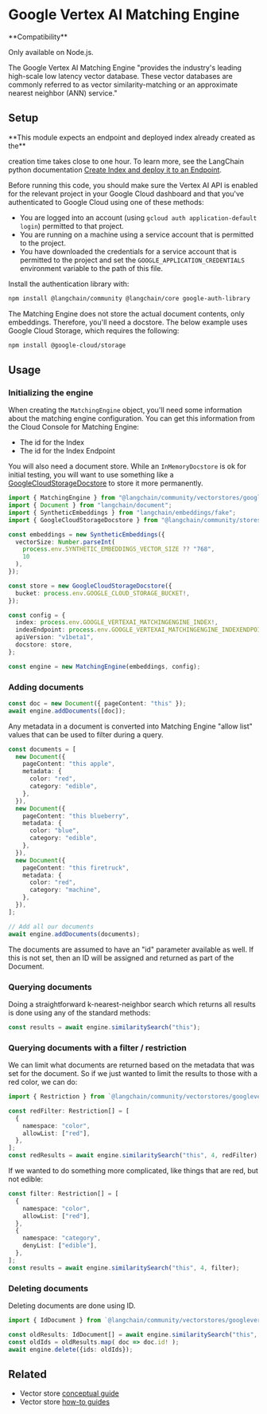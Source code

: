 # Google Vertex AI Matching Engine

<Tip>
**Compatibility**

Only available on Node.js.
</Tip>

The Google Vertex AI Matching Engine "provides the industry's leading high-scale
low latency vector database. These vector databases are commonly referred
to as vector similarity-matching or an approximate nearest neighbor (ANN) service."

## Setup

<Warning>
**This module expects an endpoint and deployed index already created as the**

creation time takes close to one hour. To learn more, see the LangChain python
documentation [Create Index and deploy it to an Endpoint](https://python.langchain.com/docs/integrations/vectorstores/google_vertex_ai_vector_search/#deploy-index-to-the-endpoint).
</Warning>

Before running this code, you should make sure the Vertex AI API is
enabled for the relevant project in your Google Cloud dashboard and that you've authenticated to
Google Cloud using one of these methods:

- You are logged into an account (using `gcloud auth application-default login`)
  permitted to that project.
- You are running on a machine using a service account that is permitted
  to the project.
- You have downloaded the credentials for a service account that is permitted
  to the project and set the `GOOGLE_APPLICATION_CREDENTIALS` environment
  variable to the path of this file.

Install the authentication library with:

```bash npm2yarn
npm install @langchain/community @langchain/core google-auth-library
```
The Matching Engine does not store the actual document contents, only embeddings. Therefore, you'll
need a docstore. The below example uses Google Cloud Storage, which requires the following:

```bash npm2yarn
npm install @google-cloud/storage
```
## Usage

### Initializing the engine

When creating the `MatchingEngine` object, you'll need some information about
the matching engine configuration. You can get this information from the Cloud Console
for Matching Engine:

- The id for the Index
- The id for the Index Endpoint

You will also need a document store. While an `InMemoryDocstore` is ok for
initial testing, you will want to use something like a
[GoogleCloudStorageDocstore](https://api.js.langchain.com/classes/_langchain_community.stores_doc_gcs.GoogleCloudStorageDocstore.html) to store it more permanently.

```typescript
import { MatchingEngine } from "@langchain/community/vectorstores/googlevertexai";
import { Document } from "langchain/document";
import { SyntheticEmbeddings } from "langchain/embeddings/fake";
import { GoogleCloudStorageDocstore } from "@langchain/community/stores/doc/gcs";

const embeddings = new SyntheticEmbeddings({
  vectorSize: Number.parseInt(
    process.env.SYNTHETIC_EMBEDDINGS_VECTOR_SIZE ?? "768",
    10
  ),
});

const store = new GoogleCloudStorageDocstore({
  bucket: process.env.GOOGLE_CLOUD_STORAGE_BUCKET!,
});

const config = {
  index: process.env.GOOGLE_VERTEXAI_MATCHINGENGINE_INDEX!,
  indexEndpoint: process.env.GOOGLE_VERTEXAI_MATCHINGENGINE_INDEXENDPOINT!,
  apiVersion: "v1beta1",
  docstore: store,
};

const engine = new MatchingEngine(embeddings, config);
```
### Adding documents

```typescript
const doc = new Document({ pageContent: "this" });
await engine.addDocuments([doc]);
```
Any metadata in a document is converted into Matching Engine "allow list" values
that can be used to filter during a query.

```typescript
const documents = [
  new Document({
    pageContent: "this apple",
    metadata: {
      color: "red",
      category: "edible",
    },
  }),
  new Document({
    pageContent: "this blueberry",
    metadata: {
      color: "blue",
      category: "edible",
    },
  }),
  new Document({
    pageContent: "this firetruck",
    metadata: {
      color: "red",
      category: "machine",
    },
  }),
];

// Add all our documents
await engine.addDocuments(documents);
```
The documents are assumed to have an "id" parameter available as well. If this
is not set, then an ID will be assigned and returned as part of the Document.

### Querying documents

Doing a straightforward k-nearest-neighbor search which returns all results
is done using any of the standard methods:

```typescript
const results = await engine.similaritySearch("this");
```
### Querying documents with a filter / restriction

We can limit what documents are returned based on the metadata that was
set for the document. So if we just wanted to limit the results to those
with a red color, we can do:

```typescript
import { Restriction } from `@langchain/community/vectorstores/googlevertexai`;

const redFilter: Restriction[] = [
  {
    namespace: "color",
    allowList: ["red"],
  },
];
const redResults = await engine.similaritySearch("this", 4, redFilter);
```
If we wanted to do something more complicated, like things that are red,
but not edible:

```typescript
const filter: Restriction[] = [
  {
    namespace: "color",
    allowList: ["red"],
  },
  {
    namespace: "category",
    denyList: ["edible"],
  },
];
const results = await engine.similaritySearch("this", 4, filter);
```
### Deleting documents

Deleting documents are done using ID.

```typescript
import { IdDocument } from `@langchain/community/vectorstores/googlevertexai`;

const oldResults: IdDocument[] = await engine.similaritySearch("this", 10);
const oldIds = oldResults.map( doc => doc.id! );
await engine.delete({ids: oldIds});
```

## Related

- Vector store [conceptual guide](/oss/concepts/#vectorstores)
- Vector store [how-to guides](/oss/how-to/#vectorstores)
